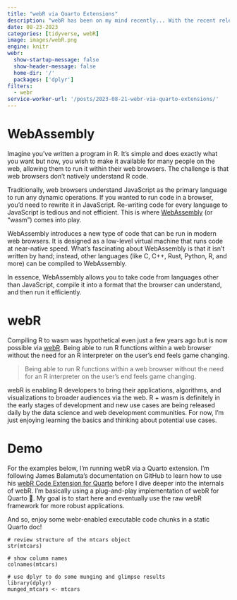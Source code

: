 ```yaml
---
title: "webR via Quarto Extensions"
description: "webR has been on my mind recently... With the recent release of webR 0.2.0, it's time to dive in!"
date: 08-23-2023
categories: [tidyverse, webR]
image: images/webR.png
engine: knitr
webr: 
  show-startup-message: false
  show-header-message: false
  home-dir: '/'
  packages: ['dplyr']
filters:
  - webr
service-worker-url: '/posts/2023-08-21-webr-via-quarto-extensions/'
---
```


# WebAssembly

Imagine you've written a program in R. It's simple and does exactly what you want but now, you wish to make it available for many people on the web, allowing them to run it within their web browsers. The challenge is that web browsers don't natively understand R code.

Traditionally, web browsers understand JavaScript as the primary language to run any dynamic operations. If you wanted to run code in a browser, you'd need to rewrite it in JavaScript. Re-writing code for every language to JavaScript is tedious and not efficient. This is where [WebAssembly](https://webassembly.org/) (or "wasm") comes into play.

WebAssembly introduces a new type of code that can be run in modern web browsers. It is designed as a low-level virtual machine that runs code at near-native speed. What's fascinating about WebAssembly is that it isn’t written by hand; instead, other languages (like C, C++, Rust, Python, R, and more) can be compiled to WebAssembly.

In essence, WebAssembly allows you to take code from languages other than JavaScript, compile it into a format that the browser can understand, and then run it efficiently.

# webR

Compiling R to wasm was hypothetical even just a few years ago but is now possible via [webR](https://docs.r-wasm.org/webr/latest/). Being able to run R functions within a web browser without the need for an R interpreter on the user's end feels game changing.

> Being able to run R functions within a web browser without the need for an R interpreter on the user's end feels game changing.

webR is enabling R developers to bring their applications, algorithms, and visualizations to broader audiences via the web. R + wasm is definitely in the early stages of development and new use cases are being released daily by the data science and web development communities. For now, I'm just enjoying learning the basics and thinking about potential use cases.

# Demo

For the examples below, I'm running webR via a Quarto extension. I'm following James Balamuta's documentation on GitHub to learn how to use his [webR Code Extension for Quarto](https://github.com/coatless/quarto-webr) before I dive deeper into the internals of webR. I'm basically using a plug-and-play implementation of webR for Quarto 🚀. My goal is to start here and eventually use the raw webR framework for more robust applications.

And so, enjoy some webr-enabled executable code chunks in a static Quarto doc!

```webr-r
# review structure of the mtcars object
str(mtcars)
```

```webr-r
# show column names
colnames(mtcars)
```

```webr-r
# use dplyr to do some munging and glimpse results
library(dplyr)
munged_mtcars <- mtcars
```